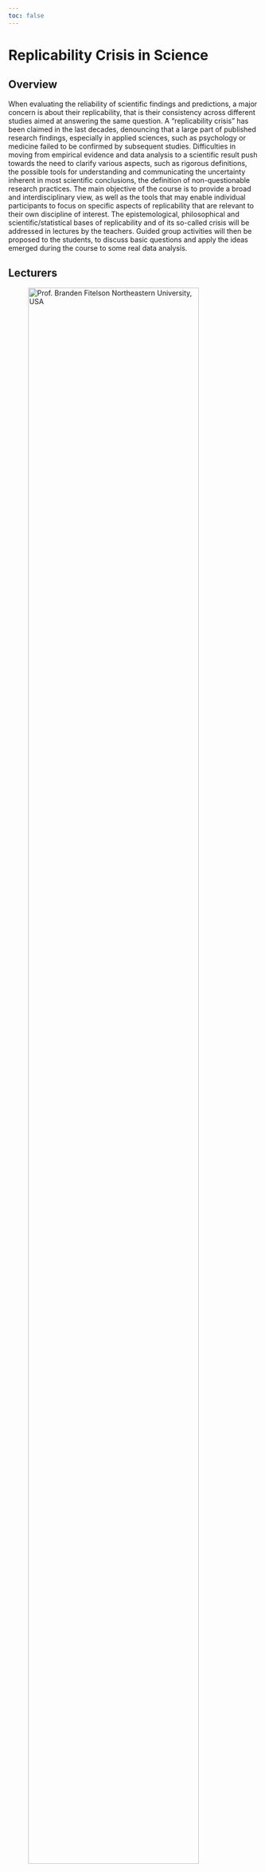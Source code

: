 ```yaml
---
toc: false
---
```


# Replicability Crisis in Science

## Overview

When evaluating the reliability of scientific findings and predictions, a major concern is about their replicability, that is their consistency across different studies aimed at answering the same question. A “replicability crisis” has been claimed in the last decades, denouncing that a large part of published research findings, especially in applied sciences, such as psychology or medicine failed to be confirmed by subsequent studies. Difficulties in moving from empirical evidence and data analysis to a scientific result push towards the need to clarify various aspects, such as rigorous definitions, the possible tools for understanding and communicating the uncertainty inherent in most scientific conclusions, the definition of non-questionable research practices. The main objective of the course is to provide a broad and interdisciplinary view, as well as the tools that may enable individual participants to focus on specific aspects of replicability that are relevant to their own discipline of interest. The epistemological, philosophical and scientific/statistical bases of replicability and of its so-called crisis will be addressed in lectures by the teachers. Guided group activities will then be proposed to the students, to discuss basic questions and apply the ideas emerged during the course to some real data analysis.

## Lecturers

::: {layout-ncol=3}

![Prof. [Branden Fitelson](https://cssh.northeastern.edu/faculty/branden-fitelson/) </br> Northeastern University, USA](files/fitelson.png){width=90%}

![Prof. [Giovanni Parmigiani](https://scholar.harvard.edu/parmigiani) </br> Harvard University, USA](files/parmigiani.jpg){width=90%}

![Dr. [Filippo Gambarota](https://filippogambarota.github.io) </br> University of Padova, Italy](files/gambarota.png){width=90%}

:::

## Program

See the detailed program [here](schedule.qmd).

## Organizers

- [Department of Statistical Sciences](https://www.stat.unipd.it/), University of Padova
- PhD Course in [Psychological Sciences](https://dottorato.psy.unipd.it/en), University of Padova

### Organizing committee

- Prof. [Emanuele Aliverti](https://emanuelealiverti.github.io/), Department of Statistical Sciences
- Prof. [Gianmarco Altoè](https://www.unipd.it/en/contatti/rubrica/?detail=Y&ruolo=1&checkout=cerca&persona=ALTOE%27&key=6A8AF57C3282433554D456917489A756), Department of Developmental Psychology and Socialization
- Dr. [Margherita Calderan](https://dpg.unipd.it/calderan-margherita), Department of General Psychology
- Dr. [Filippo Gambarota](https://filippogambarota.github.io/), Department of Developmental Psychology and Socialization
- Prof. [Bruno Scarpa](https://homes.stat.unipd.it/brunoscarpa/), Department of Statistical Sciences

</br>
</br>
</br>


::: {layout-ncol=3}

![](files/logo-dpss.bmp){width="40%"}

![](files/logo-stat.png){width="50%"}

![](files/logo-dpg.png){width="40%"}

:::
